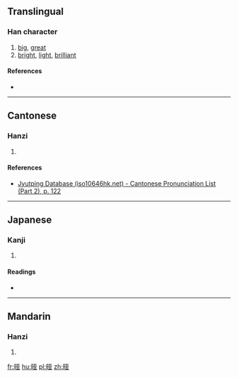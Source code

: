 ==Translingual==

===Han character===
{{Han char|rn=72|rad=日|as=06|sn=10|four=61014|canj=AMIG|ids=⿰日至}}

# [[big]], [[great]]
# [[bright]], [[light]], [[brilliant]]

====References====
* {{Han ref|kx=0495.010|dkj=13900|dj=0860.090|hdz=21507.020|uh=664A|ud=26186|bh=D1D3|bd=53715}}

----

==Cantonese==

===Hanzi===
{{yue-hanzi|jyut=[[zat1]]|y=jat1}}

# {{defn|lang=yue|sort=日06}}

====References====
* [http://www.iso10646hk.net/jp/document/download.jsp Jyutping Database (iso10646hk.net) - Cantonese Pronunciation List (Part 2), p. 122]

----

==Japanese==

===Kanji===
{{ja-kanji|grade=|rs=日06}}

# {{defn|lang=ja|sort=日06}}

====Readings====
* {{ja-readings|on=[[しつ]] (shitsu), [[しち]] (shichi)|kun=[[おおきい]] (ookii)}}

----

==Mandarin==

===Hanzi===
{{cmn-hanzi|pin=[[zhì]] ([[zhi4]])|wg=chih<sup>4</sup>}}
# {{defn|lang=cmn|sort=日06}}

[[fr:晊]]
[[hu:晊]]
[[pl:晊]]
[[zh:晊]]